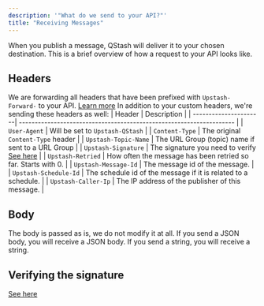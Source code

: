 ```yaml
---
description: '"What do we send to your API?"'
title: "Receiving Messages"
---
```

When you publish a message, QStash will deliver it to your chosen destination. This is a brief overview of how a request to your API looks like.
## Headers
We are forwarding all headers that have been prefixed with `Upstash-Forward-` to your API. [Learn more](/qstash/howto/publishing#sending-custom-http-headers)
In addition to your custom headers, we're sending these headers as well:
| Header                | Description                                                          |
| ----------------------| -------------------------------------------------------------------- |
| `User-Agent`          | Will be set to `Upstash-QStash`                                      |
| `Content-Type`        | The original `Content-Type` header                                   |
| `Upstash-Topic-Name`  | The URL Group (topic) name if sent to a URL Group                    |
| `Upstash-Signature`   | The signature you need to verify [See here](/qstash/howto/signature) |
| `Upstash-Retried`     | How often the message has been retried so far. Starts with 0.        |
| `Upstash-Message-Id`  | The message id of the message.                                       |
| `Upstash-Schedule-Id` | The schedule id of the message if it is related to a schedule.       |
| `Upstash-Caller-Ip`   | The IP address of the publisher of this message.                     |
## Body
The body is passed as is, we do not modify it at all. If you send a JSON body, you will receive a JSON body. If you send a string, you will receive a string.
## Verifying the signature
[See here](/qstash/howto/signature)